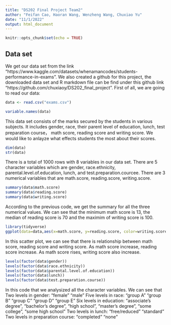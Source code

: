 ```yaml
---
title: "DS202 Final Project Team2"
author: "Feifan Cao, Haoran Wang, Wenzheng Wang, Chuxiao Yu"
date: "11/1/2022"
output: html_document
---
```


```r
knitr::opts_chunk$set(echo = TRUE)
```

## Data set
We get our data set from the link "https://www.kaggle.com/datasets/whenamancodes/students-performance-in-exams".
We also created a github for this project, the downloaded data set and R markdown file can be find under this github link "https://github.com/chuxiaoy/DS202_final_project".
First of all, we are going to read our data:
```r
data <- read.csv("exams.csv")
```

```r
variable.names(data)
```

This data set consists of the marks secured by the students in various subjects. It includes gender, race, their parent level of education, lunch, test preparation course， math score, reading score and writing score. We would like to anlayze what effects students the most about their scores.
```r
dim(data)
str(data)
```

There is a total of 1000 rows with 8 variables in our data set. There are 5 character variables which are gender, race.ethnicity, parental.level.of.education, lunch, and test.preparation.courcee. There are 3 numerical variables that are math.score, reading.score, writing.score.
```r
summary(data$math.score)
summary(data$reading.score)
summary(data$writing.score)
```

According to the previous code, we get the summary for all the three numerical values. We can see that the minimum math score is 13, the median of reading score is 70 and the maximim of writing score is 100.

```r
library(tidyverse)
ggplot(data=data,aes(x=math.score, y=reading.score, color=writing.score))+geom_point()
```

In this scatter plot, we can see that there is relationship between math score, reading score and writing score. As math score increase, reading score increase. As math score rises, writing score also increase.
```r
levels(factor(data$gender))
levels(factor(data$race.ethnicity))
levels(factor(data$parental.level.of.education))
levels(factor(data$lunch))
levels(factor(data$test.preparation.course))
```

In this code that we analysized all the character variables. We can see that
Two levels in gender: "female" "male" 
Five levels in race: "group A" "group B" "group C" "group D" "group E"
Six levels in education: "associate's degree", "bachelor's degree", "high school", "master's degree", "some college", "some high school"
Two levels in lunch: "free/reduced" "standard"
Two levels in preparation course: "completed" "none" 